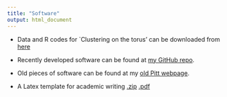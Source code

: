 ```yaml
---
title: "Software"
output: html_document
---
```


<!-- Under construction. [Visit my old software page](oldSoftwarePage.html) -->

- Data and R codes for `Clustering on the torus' can be downloaded from [here](./papers/RcodesClustorus.zip)

- Recently developed software can be found at [my GitHub repo](https://github.com/sungkyujung). 

- Old pieces of software can be found at my [old Pitt webpage](https://www.stat.pitt.edu/sungkyu/oldSoftwarePage.html). 

- A Latex template for academic writing [.zip](papers/latex_template_document.zip) [.pdf](papers/template.pdf)